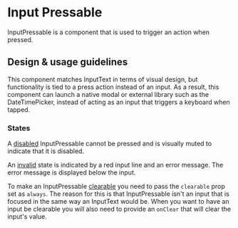 
<Meta title="Components/Forms and Inputs/InputPressable" />

# Input Pressable

InputPressable is a component that is used to trigger an action when pressed.

## Design & usage guidelines

This component matches InputText in terms of visual design, but functionality is
tied to a press action instead of an input. As a result, this component can
launch a native modal or external library such as the DateTimePicker, instead of
acting as an input that triggers a keyboard when tapped.

### States

A
[disabled](../?path=/story/components-forms-and-inputs-inputpressable-mobile--disabled)
InputPressable cannot be pressed and is visually muted to indicate that it is
disabled.

An
[invalid](../?path=/story/components-forms-and-inputs-inputpressable-mobile--invalid)
state is indicated by a red input line and an error message. The error message
is displayed below the input.

To make an InputPressable
[clearable](../?path=/story/components-forms-and-inputs-inputpressable-mobile--clearable)
you need to pass the `clearable` prop set as `always`. The reason for this is
that InputPressable isn't an input that is focused in the same way an InputText
would be. When you want to have an input be clearable you will also need to
provide an `onClear` that will clear the input's value.
